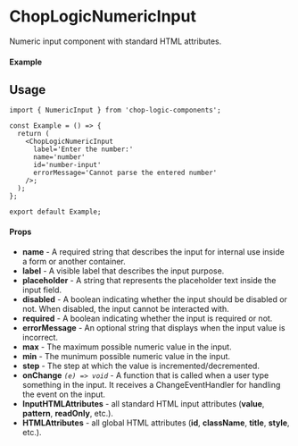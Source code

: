 
<Meta of={NumericInput} title='NumericInput' />

# ChopLogicNumericInput

Numeric input component with standard HTML attributes.

#### Example

<Canvas of={NumericInput.Default} />

## Usage

```tsx
import { NumericInput } from 'chop-logic-components';

const Example = () => {
  return (
    <ChopLogicNumericInput
      label='Enter the number:'
      name='number'
      id='number-input'
      errorMessage='Cannot parse the entered number'
    />;
  );
};

export default Example;
```

#### Props

- **name** - A required string that describes the input for internal use inside a form or another container.
- **label** - A visible label that describes the input purpose.
- **placeholder** - A string that represents the placeholder text inside the input field.
- **disabled** - A boolean indicating whether the input should be disabled or not. When disabled, the input cannot be interacted with.
- **required** - A boolean indicating whether the input is required or not.
- **errorMessage** - An optional string that displays when the input value is incorrect.
- **max** - The maximum possible numeric value in the input.
- **min** - The munimum possible numeric value in the input.
- **step** - The step at which the value is incremented/decremented.
- **onChange** _`(e) => void`_ - A function that is called when a user type something in the input. It receives a ChangeEventHandler for handling the event on the input.
- **InputHTMLAttributes** - all standard HTML input attributes (**value**, **pattern**, **readOnly**, etc.).
- **HTMLAttributes** - all global HTML attributes (**id**, **className**, **title**, **style**, etc.).
